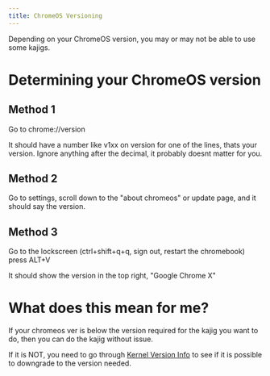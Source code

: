 ```yaml
---
title: ChromeOS Versioning
---
```


Depending on your ChromeOS version, you may or may not be able to use some kajigs.

# Determining your ChromeOS version
## Method 1
Go to chrome://version

It should have a number like v1xx on version for one of the lines, thats your version. Ignore anything after the decimal, it probably doesnt matter for you.


## Method 2
Go to settings, scroll down to the "about chromeos" or update page, and it should say the version.


## Method 3
Go to the lockscreen (ctrl+shift+q+q, sign out, restart the chromebook)
press ALT+V

It should show the version in the top right, "Google Chrome X"


# What does this mean for me?
If your chromeos ver is below the version required for the kajig you want to do, then you can do the kajig without issue.

If it is NOT, you need to go through [Kernel Version Info](/kajigs/kernverinfo) to see if it is possible to downgrade to the version needed.
